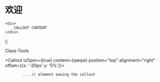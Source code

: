 # 欢迎


    <div>
        CALLOUT CONTENT
    </div>
);

<Callout isOpen={true} content={qwqw} >
   Class-Tools
</Callout>

<Callout isOpen={true} content={qwqw}  position="top" alignment="right" offset={{x: '-20px' y: '5%'}}>

 

            ... // element owning the callout
 
</Callout>
